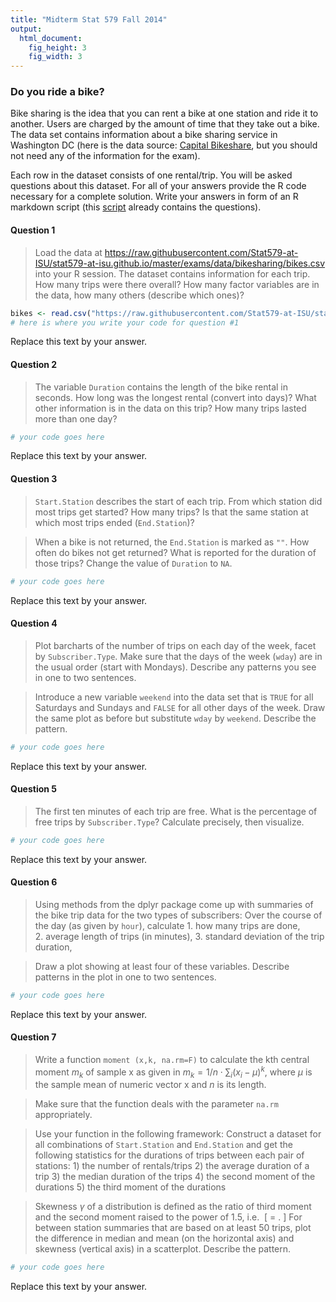 ```yaml
---
title: "Midterm Stat 579 Fall 2014"
output:
  html_document:
    fig_height: 3
    fig_width: 3
---
```


### Do you ride a bike?


Bike sharing is the idea that you can rent a bike at one station and ride it to another. Users are charged by the amount of time that they take out a bike.
The data set contains information about a bike sharing service in Washington DC (here is the data source: <a href="http://www.capitalbikeshare.com/">Capital Bikeshare</a>, but you should not need any of the information for the exam).

Each row in the dataset consists of one rental/trip.
You will be asked questions about this dataset. For all of your answers provide the R code necessary for a complete solution. Write your answers in form of an R markdown script (this <a href="">script</a> already contains the questions). 

#### Question 1

> Load the data at <a href="https://raw.githubusercontent.com/Stat579-at-ISU/stat579-at-isu.github.io/master/exams/data/bikesharing/bikes.csv">https://raw.githubusercontent.com/Stat579-at-ISU/stat579-at-isu.github.io/master/exams/data/bikesharing/bikes.csv</a> into your R session. The dataset contains information for each trip. How many trips were there overall? How many factor variables are in the data, how many others (describe which ones)?

```r
bikes <- read.csv("https://raw.githubusercontent.com/Stat579-at-ISU/stat579-at-isu.github.io/master/exams/data/bikesharing/bikes.csv")
# here is where you write your code for question #1
```

Replace this text by your answer.

#### Question 2

> The variable ```Duration``` contains the length of the bike rental in seconds. How long was the longest rental (convert into days)? What other information is in the data on this trip? How many trips lasted more than one day?

```r
# your code goes here
```

Replace this text by your answer.

#### Question 3


> ```Start.Station``` describes the start of each trip. From which station did most trips get started? How many trips?
> Is that the same station at which most trips ended (```End.Station```)? 

> When a bike is not returned, the ```End.Station``` is marked as ```""```. How often do bikes not get returned? What is reported for the duration of those trips? Change the value of ```Duration``` to ```NA```.

```r
# your code goes here
```
Replace this text by your answer.

#### Question 4


> Plot barcharts of the number of trips on each day of the week, facet by ```Subscriber.Type```. Make sure that the days of the week (```wday```) are in the usual order (start with Mondays). Describe any patterns you see in one to two sentences.

> Introduce a new variable ```weekend``` into the data set  that is ```TRUE``` for all Saturdays and Sundays and ```FALSE``` for all other days of the week. Draw the same plot as before but substitute ```wday``` by ```weekend```. Describe the pattern. 

```r
# your code goes here
```
Replace this text by your answer.

#### Question 5

> The first ten minutes of each trip are free. What is the percentage of free trips by ```Subscriber.Type```? Calculate precisely, then visualize. 

```r
# your code goes here
```
Replace this text by your answer.

#### Question 6

> Using methods from the dplyr package come up with summaries of the bike trip data for the two types of subscribers:
Over the course of the day (as given by ```hour```), calculate
1. how many trips are done,  
2. average length of trips (in minutes),
3. standard deviation of the trip duration,

> Draw a plot showing at least four of these variables. Describe patterns in the plot in one to two sentences.

```r
# your code goes here
```
Replace this text by your answer.


#### Question 7

> Write a function ```moment (x,k, na.rm=F)``` to calculate the kth central moment $m_k$ of sample x as given in $m_k = 1/n \cdot \sum_i (x_i - \mu)^k$,
where $\mu$ is the sample mean of numeric vector x and $n$ is its length.

> Make sure that the function deals with the parameter ```na.rm``` appropriately. 

> Use your function in the following framework:
> Construct a dataset for all combinations of ```Start.Station``` and ```End.Station``` and get the following statistics for the durations of trips between each pair of stations: 
1) the number of rentals/trips 
2) the average duration of a trip 
3) the median duration of the trips
4) the second moment of the durations 
5) the third moment of the durations 

> Skewness $\gamma$ of a distribution is defined as the ratio of third moment and the second moment raised to the power of 1.5, i.e. 
\[
\gamma = \frac{m_3}{m_2^{1.5}}.
\]
For between station summaries that are based on at least 50 trips, plot the difference in median and mean (on the horizontal axis) and skewness (vertical axis) in a scatterplot. Describe the pattern.

```r
# your code goes here
```
Replace this text by your answer.

